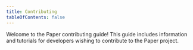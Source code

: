 ```yaml
---
title: Contributing
tableOfContents: false
---
```



Welcome to the Paper contributing guide! This guide includes information and tutorials for developers
wishing to contribute to the Paper project.

<PageCards />
